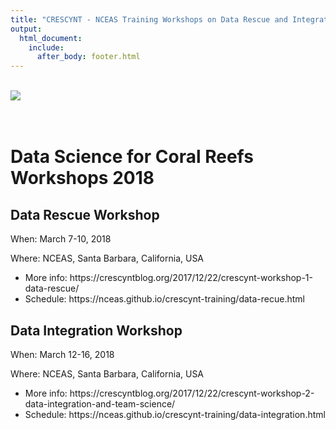```yaml
---
title: "CRESCYNT - NCEAS Training Workshops on Data Rescue and Integration "
output: 
  html_document:
    include:
      after_body: footer.html
---
```



<br>
<img src="images/sb_banner.jpg">
<br>
<br></br>

# Data Science for Coral Reefs Workshops 2018


## Data Rescue Workshop

When: March 7-10, 2018

Where: NCEAS, Santa Barbara, California, USA

- More info: https://crescyntblog.org/2017/12/22/crescynt-workshop-1-data-rescue/
- Schedule: https://nceas.github.io/crescynt-training/data-recue.html


## Data Integration Workshop

When: March 12-16, 2018

Where: NCEAS, Santa Barbara, California, USA

- More info: https://crescyntblog.org/2017/12/22/crescynt-workshop-2-data-integration-and-team-science/
- Schedule: https://nceas.github.io/crescynt-training/data-integration.html

